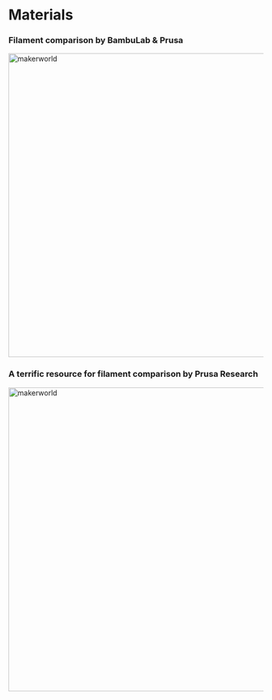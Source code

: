 # Materials

### Filament comparison by BambuLab & Prusa

<a href="https://bambulab.com/en/filament/collections" target="_blank" rel="noopener noreferrer">
  <img src="https://cdn.jsdelivr.net/gh/JamesD3d/info3dimages@main/i/bambufiliment.webp" alt="makerworld" width="600" />
</a>

### A terrific resource for filament comparison by Prusa Research

<a href="https://help.prusa3d.com/filament-material-guide?_gl=1*aotnbj*_gcl_aw*R0NMLjE3NTIzMzQ0MDYuQ2owS0NRandqOGpEQmhEMUFSSXNBQ1JWMlR1Znh3cFVIWWtBdVBrWU4wVjUxMDZWVk5EZm5pSWZFcURSS0FSYVZrRUJjazJkWmZnSDBFd2FBaEdrRUFMd193Y0I.*_gcl_au*MTAxODM1MjE5My4xNzQ1MzQ3MjA1*_ga*MTExODY0MTg3NS4xNzQ1MzQ3MjA0*_ga_3HK7B7RT5V*czE3NTIzMzQ0MDUkbzI5JGcxJHQxNzUyMzM0NDcyJGo1NyRsMCRoMA.." target="_blank" rel="noopener noreferrer">
  <img src="https://cdn.jsdelivr.net/gh/JamesD3d/info3dimages@main/i/prusa%20filiment.webp" alt="makerworld" width="600" />
</a>